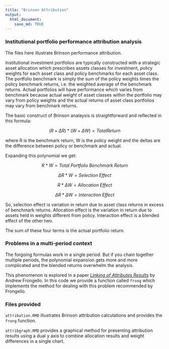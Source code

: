 ```yaml
---
title: "Brinson Attribution"
output: 
  html_document:
    save_md: TRUE
---
```


### Institutional portfolio performance attribution analysis

The files here illustrate Brinson performance attribution.

Institutional investment portfolios are typically constructed with a strategic asset allocation which prescribes assets classes for investment, policy weights for each asset class and policy benchmarks for each asset class. The portfolio benchmark is simply the sum of the policy weights times the policy benchmark returns, i.e. the weighted average of the benchmark returns.  Actual portfolios will have performance which varies from benchmark because actual weight of asset classes within the portfolio may vary from policy weights and the actual returns of asset class portfolios may vary from benchmark returns.

The basic construct of Brinson analaysis is straightforward and reflected in this formula:

$$(R+\Delta R) * (W+\Delta W) = Total Return$$

where R is the benchmark return, W is the policy weight and the deltas are the difference between policy or benchmark and actual.

Expanding this polynomial we get:

$$R * W = Total\; Portfolio\; Benchmark\; Return$$

$$\Delta R * W = Selection\; Effect$$

$$R * \Delta W = Allocation\; Effect$$

$$\Delta R * \Delta W = Interaction\; Effect$$

So, selection effect is variation in return due to asset class returns in excess of benchmark returns.  Allocation effect is the variation in return due to assets held in weights different from policy.  Interaction effect is a blended effect of the other two.

The sum of these four terms is the actual portfolio return.

### Problems in a multi-period context

The forgoing formulas work in a single period.  But if you chain together multiple periods, the polynomial expansion gets more and more complicated and the blended returns overwhelm the analysis.  

This phenomenon is explored in a paper [*Linking of Attributes Results*](http://www.frongello.com/support/Works/Chap20RiskBook.pdf) by Andrew Frongello.  In this code we provide a function called `frong` which implements the method for dealing with this problem recommended by Frongello.

### Files provided

`attribution.RMD` illustrates Brinson attribution calculations and provides the `frong` function.

`attribgraph.RMD` provides a graphical method for presenting attribution results using a dual y axis to combine allocation results and weight differences in a single chart.
